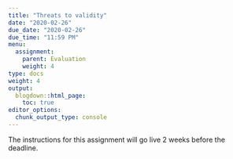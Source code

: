 ```yaml
---
title: "Threats to validity"
date: "2020-02-26"
due_date: "2020-02-26"
due_time: "11:59 PM"
menu:
  assignment:
    parent: Evaluation
    weight: 4
type: docs
weight: 4
output:
  blogdown::html_page:
    toc: true
editor_options: 
  chunk_output_type: console
---
```


The instructions for this assignment will go live 2 weeks before the deadline.
